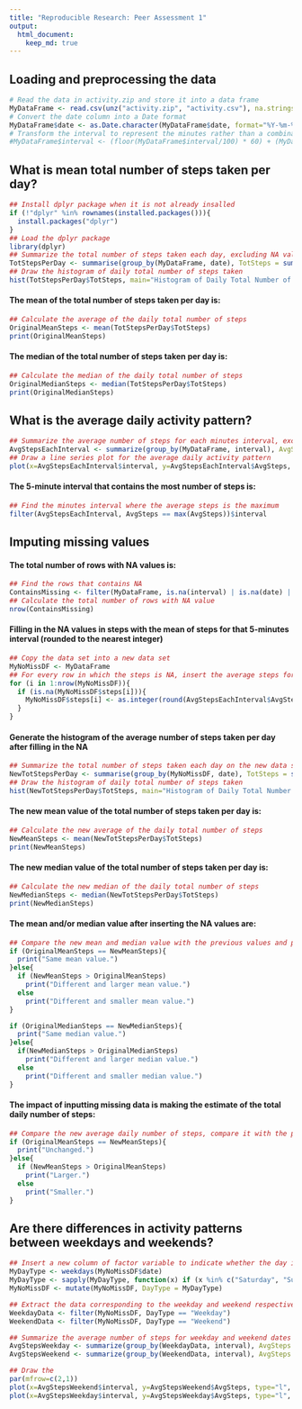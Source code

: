 ```yaml
---
title: "Reproducible Research: Peer Assessment 1"
output: 
  html_document:
    keep_md: true
---
```


## Loading and preprocessing the data
```r
# Read the data in activity.zip and store it into a data frame
MyDataFrame <- read.csv(unz("activity.zip", "activity.csv"), na.strings = "NA", header=TRUE, sep=",", stringsAsFactors = FALSE)
# Convert the date column into a Date format
MyDataFrame$date <- as.Date.character(MyDataFrame$date, format="%Y-%m-%d")
# Transform the interval to represent the minutes rather than a combination of hour and minutes
#MyDataFrame$interval <- (floor(MyDataFrame$interval/100) * 60) + (MyDataFrame$interval - (floor(MyDataFrame$interval/100) * 100))
```

## What is mean total number of steps taken per day?
```r
## Install dplyr package when it is not already insalled
if (!"dplyr" %in% rownames(installed.packages())){
  install.packages("dplyr")
}
## Load the dplyr package
library(dplyr)
## Summarize the total number of steps taken each day, excluding NA values
TotStepsPerDay <- summarise(group_by(MyDataFrame, date), TotSteps = sum(steps, na.rm=TRUE))
## Draw the histogram of daily total number of steps taken
hist(TotStepsPerDay$TotSteps, main="Histogram of Daily Total Number of Steps", xlab="Total Steps")
```

#### The mean of the total number of steps taken per day is:
```r
## Calculate the average of the daily total number of steps
OriginalMeanSteps <- mean(TotStepsPerDay$TotSteps)
print(OriginalMeanSteps)
```

#### The median of the total number of steps taken per day is:
```r
## Calculate the median of the daily total number of steps
OriginalMedianSteps <- median(TotStepsPerDay$TotSteps)
print(OriginalMedianSteps)
```

## What is the average daily activity pattern?
```r
## Summarize the average number of steps for each minutes interval, excluding NA values
AvgStepsEachInterval <- summarize(group_by(MyDataFrame, interval), AvgSteps = mean(steps, na.rm=TRUE))
## Draw a line series plot for the average daily activity pattern
plot(x=AvgStepsEachInterval$interval, y=AvgStepsEachInterval$AvgSteps, type="l", main="Average Daily Activity Pattern", xlab="Minutes Interval", ylab="Average Number of Steps")
```

#### The 5-minute interval that contains the most number of steps is:
```r
## Find the minutes interval where the average steps is the maximum
filter(AvgStepsEachInterval, AvgSteps == max(AvgSteps))$interval
```

## Imputing missing values
#### The total number of rows with NA values is:
```r
## Find the rows that contains NA
ContainsMissing <- filter(MyDataFrame, is.na(interval) | is.na(date) | is.na(steps))
## Calculate the total number of rows with NA value
nrow(ContainsMissing)
```
#### Filling in the NA values in steps with the mean of steps for that 5-minutes interval (rounded to the nearest integer)
```r
## Copy the data set into a new data set
MyNoMissDF <- MyDataFrame
## For every row in which the steps is NA, insert the average steps for that 5-minutes interval index as a replacement
for (i in 1:nrow(MyNoMissDF)){
  if (is.na(MyNoMissDF$steps[i])){
    MyNoMissDF$steps[i] <- as.integer(round(AvgStepsEachInterval$AvgSteps[AvgStepsEachInterval$interval == MyNoMissDF$interval[i]]))
  }
}
```

#### Generate the histogram of the average number of steps taken per day after filling in the NA
```r
## Summarize the total number of steps taken each day on the new data set
NewTotStepsPerDay <- summarise(group_by(MyNoMissDF, date), TotSteps = sum(steps))
## Draw the histogram of daily total number of steps taken
hist(NewTotStepsPerDay$TotSteps, main="Histogram of Daily Total Number of Steps", xlab="Total Steps")
```

#### The new mean value of the total number of steps taken per day is:
```r
## Calculate the new average of the daily total number of steps
NewMeanSteps <- mean(NewTotStepsPerDay$TotSteps)
print(NewMeanSteps)
```

#### The new median value of the total number of steps taken per day is:
```r
## Calculate the new median of the daily total number of steps
NewMedianSteps <- median(NewTotStepsPerDay$TotSteps)
print(NewMedianSteps)
```

#### The mean and/or median value after inserting the NA values are:
```r
## Compare the new mean and median value with the previous values and print the message
if (OriginalMeanSteps == NewMeanSteps){
  print("Same mean value.")
}else{
  if (NewMeanSteps > OriginalMeanSteps)
    print("Different and larger mean value.")
  else
    print("Different and smaller mean value.")
}

if (OriginalMedianSteps == NewMedianSteps){
  print("Same median value.")
}else{
  if(NewMedianSteps > OriginalMedianSteps)
    print("Different and larger median value.")
  else
    print("Different and smaller median value.")
}
```

#### The impact of inputting missing data is making the estimate of the total daily number of steps:
```r
## Compare the new average daily number of steps, compare it with the previous value, and print the message
if (OriginalMeanSteps == NewMeanSteps){
  print("Unchanged.")
}else{
  if (NewMeanSteps > OriginalMeanSteps)
    print("Larger.")
  else
    print("Smaller.")
}
```

## Are there differences in activity patterns between weekdays and weekends?
```r
## Insert a new column of factor variable to indicate whether the day is a weekend
MyDayType <- weekdays(MyNoMissDF$date)
MyDayType <- sapply(MyDayType, function(x) if (x %in% c("Saturday", "Sunday")) as.factor("Weekend") else as.factor("Weekday"))
MyNoMissDF <- mutate(MyNoMissDF, DayType = MyDayType)

## Extract the data corresponding to the weekday and weekend respectively
WeekdayData <- filter(MyNoMissDF, DayType == "Weekday")
WeekendData <- filter(MyNoMissDF, DayType == "Weekend")

## Summarize the average number of steps for weekday and weekend dates
AvgStepsWeekday <- summarize(group_by(WeekdayData, interval), AvgSteps = mean(steps))
AvgStepsWeekend <- summarize(group_by(WeekendData, interval), AvgSteps = mean(steps))
```

```r
## Draw the 
par(mfrow=c(2,1))
plot(x=AvgStepsWeekend$interval, y=AvgStepsWeekend$AvgSteps, type="l", main="Weekend", xlab="Interval", ylab="Number of steps")
plot(x=AvgStepsWeekday$interval, y=AvgStepsWeekday$AvgSteps, type="l", main="Weekday", xlab="Interval", ylab="Number of steps")
```